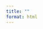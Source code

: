 ```yaml
---
title: ""
format: html
---  
```


<!-- Calendly inline widget begin -->
<div class="calendly-inline-widget" data-url="https://calendly.com/wavedata?hide_gdpr_banner=1primary_color=75aadb" style="min-width:400px;height:1100px;"></div>
<script type="text/javascript" src="https://assets.calendly.com/assets/external/widget.js" async></script>
<!-- Calendly inline widget end -->